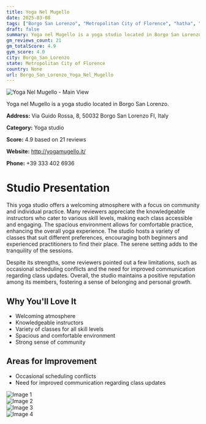 ```yaml
---
title: Yoga Nel Mugello
date: 2025-03-08
tags: ["Borgo San Lorenzo", "Metropolitan City of Florence", "hatha", "vinyasa", "restorative", "community", "spacious", "Borgo San Lorenzo"]  
draft: false
summary: Yoga nel Mugello is a yoga studio located in Borgo San Lorenzo.
gm_reviews_count: 21
gm_totalScore: 4.9
gym_score: 4.0
city: Borgo_San_Lorenzo
state: Metropolitan City of Florence
country: None
url: Borgo_San_Lorenzo_Yoga_Nel_Mugello
---
```


<div className="aspect-[16/9] relative my-8">
  <img 
    src="https://lh5.googleusercontent.com/p/AF1QipOrOfJcfg8LzEFkynelKjzwvSZEXs9NRw3vt6td=w1920-h1080-k-no"
    alt="Yoga Nel Mugello - Main View"
    className="object-cover absolute inset-0 w-full h-full rounded-lg"
  />
</div>

Yoga nel Mugello is a yoga studio located in Borgo San Lorenzo.

**Address:** Via Guido Rossa, 8, 50032 Borgo San Lorenzo FI, Italy

**Category:** Yoga studio

**Score:** 4.9 based on 21 reviews

**Website:** http://yogamugello.it/

**Phone:** +39 333 402 6936

# Studio Presentation

This yoga studio offers a welcoming atmosphere with a focus on community and individual practice. Many reviewers appreciate the knowledgeable instructors who cater to various skill levels, making each class accessible and engaging. The spacious environment allows for comfortable practice, enhancing the overall yoga experience. The studio hosts a variety of classes that suit different preferences, encouraging both beginners and experienced practitioners to find their place. The serene setting adds to the tranquility of the sessions.

Despite its strengths, some reviewers pointed out a few limitations, such as occasional scheduling conflicts and the need for improved communication regarding class updates. Overall, the studio maintains a positive reputation among its members, fostering a sense of belonging and personal growth.

## Why You'll Love It

- Welcoming atmosphere
- Knowledgeable instructors
- Variety of classes for all skill levels
- Spacious and comfortable environment
- Strong sense of community

## Areas for Improvement

- Occasional scheduling conflicts
- Need for improved communication regarding class updates

<div className="grid grid-cols-1 xl:grid-cols-2 gap-4 my-8">
<div className="aspect-[4/3] relative"><img src="https://lh5.googleusercontent.com/p/AF1QipNE60cDzbMdq0TA_Pax0XrTY-2COk4br_TCEhPl=w1920-h1080-k-no" alt="Image 1" className="object-cover absolute inset-0 w-full h-full rounded-lg" /></div>
<div className="aspect-[4/3] relative"><img src="https://lh5.googleusercontent.com/p/AF1QipN2AXDyg5xJ0g2o9ydAxRVCromRVJsFP5U7nGgv=w1920-h1080-k-no" alt="Image 2" className="object-cover absolute inset-0 w-full h-full rounded-lg" /></div>
<div className="aspect-[4/3] relative"><img src="https://lh5.googleusercontent.com/p/AF1QipPHXH7FDDIU-eRZjyX9XHXcNl2SAR0xQH1g7uVd=w1920-h1080-k-no" alt="Image 3" className="object-cover absolute inset-0 w-full h-full rounded-lg" /></div>
<div className="aspect-[4/3] relative"><img src="https://lh5.googleusercontent.com/p/AF1QipNk6N3JgGRQ9aOt_n4SecizMwN29Ak9oDSz-7Jt=w1920-h1080-k-no" alt="Image 4" className="object-cover absolute inset-0 w-full h-full rounded-lg" /></div>
</div>